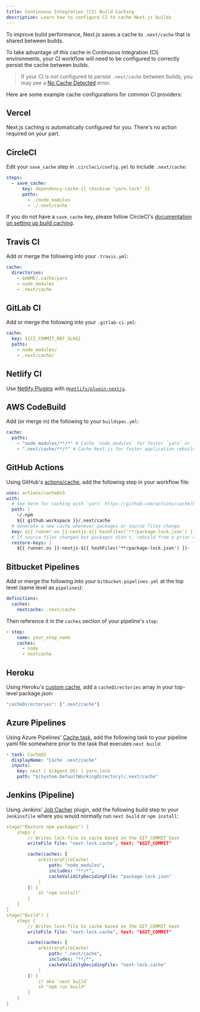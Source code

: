 ```yaml
---
title: Continuous Integration (CI) Build Caching
description: Learn how to configure CI to cache Next.js builds
---
```


To improve build performance, Next.js saves a cache to `.next/cache` that is shared between builds.

To take advantage of this cache in Continuous Integration (CI) environments, your CI workflow will need to be configured to correctly persist the cache between builds.

> If your CI is not configured to persist `.next/cache` between builds, you may see a [No Cache Detected](/docs/messages/no-cache) error.

Here are some example cache configurations for common CI providers:

## Vercel

Next.js caching is automatically configured for you. There's no action required on your part.

## CircleCI

Edit your `save_cache` step in `.circleci/config.yml` to include `.next/cache`:

```yaml
steps:
  - save_cache:
      key: dependency-cache-{{ checksum "yarn.lock" }}
      paths:
        - ./node_modules
        - ./.next/cache
```

If you do not have a `save_cache` key, please follow CircleCI's [documentation on setting up build caching](https://circleci.com/docs/2.0/caching/).

## Travis CI

Add or merge the following into your `.travis.yml`:

```yaml
cache:
  directories:
    - $HOME/.cache/yarn
    - node_modules
    - .next/cache
```

## GitLab CI

Add or merge the following into your `.gitlab-ci.yml`:

```yaml
cache:
  key: ${CI_COMMIT_REF_SLUG}
  paths:
    - node_modules/
    - .next/cache/
```

## Netlify CI

Use [Netlify Plugins](https://www.netlify.com/products/build/plugins/) with [`@netlify/plugin-nextjs`](https://www.npmjs.com/package/@netlify/plugin-nextjs).

## AWS CodeBuild

Add (or merge in) the following to your `buildspec.yml`:

```yaml
cache:
  paths:
    - "node_modules/**/*" # Cache `node_modules` for faster `yarn` or `npm i`
    - ".next/cache/**/*" # Cache Next.js for faster application rebuilds
```

## GitHub Actions

Using GitHub's [actions/cache](https://github.com/actions/cache), add the following step in your workflow file:

```yaml
uses: actions/cache@v3
with:
  # See here for caching with `yarn` https://github.com/actions/cache/blob/main/examples.md#node---yarn or you can leverage caching with actions/setup-node https://github.com/actions/setup-node
  path: |
    ~/.npm
    ${{ github.workspace }}/.next/cache
  # Generate a new cache whenever packages or source files change.
  key: ${{ runner.os }}-nextjs-${{ hashFiles('**/package-lock.json') }}-${{ hashFiles('**/*.js', '**/*.jsx', '**/*.ts', '**/*.tsx') }}
  # If source files changed but packages didn't, rebuild from a prior cache.
  restore-keys: |
    ${{ runner.os }}-nextjs-${{ hashFiles('**/package-lock.json') }}-
```

## Bitbucket Pipelines

Add or merge the following into your `bitbucket-pipelines.yml` at the top level (same level as `pipelines`):

```yaml
definitions:
  caches:
    nextcache: .next/cache
```

Then reference it in the `caches` section of your pipeline's `step`:

```yaml
- step:
    name: your_step_name
    caches:
      - node
      - nextcache
```

## Heroku

Using Heroku's [custom cache](https://devcenter.heroku.com/articles/nodejs-support#custom-caching), add a `cacheDirectories` array in your top-level package.json:

```javascript
"cacheDirectories": [".next/cache"]
```

## Azure Pipelines

Using Azure Pipelines' [Cache task](https://docs.microsoft.com/en-us/azure/devops/pipelines/tasks/utility/cache), add the following task to your pipeline yaml file somewhere prior to the task that executes `next build`:

```yaml
- task: Cache@2
  displayName: "Cache .next/cache"
  inputs:
    key: next | $(Agent.OS) | yarn.lock
    path: "$(System.DefaultWorkingDirectory)/.next/cache"
```

## Jenkins (Pipeline)

Using Jenkins' [Job Cacher](https://www.jenkins.io/doc/pipeline/steps/jobcacher/) plugin, add the following build step to your `Jenkinsfile` where you would normally run `next build` or `npm install`:

```yaml
stage("Restore npm packages") {
    steps {
        // Writes lock-file to cache based on the GIT_COMMIT hash
        writeFile file: "next-lock.cache", text: "$GIT_COMMIT"

        cache(caches: [
            arbitraryFileCache(
                path: "node_modules",
                includes: "**/*",
                cacheValidityDecidingFile: "package-lock.json"
            )
        ]) {
            sh "npm install"
        }
    }
}
stage("Build") {
    steps {
        // Writes lock-file to cache based on the GIT_COMMIT hash
        writeFile file: "next-lock.cache", text: "$GIT_COMMIT"

        cache(caches: [
            arbitraryFileCache(
                path: ".next/cache",
                includes: "**/*",
                cacheValidityDecidingFile: "next-lock.cache"
            )
        ]) {
            // aka `next build`
            sh "npm run build"
        }
    }
}
```
